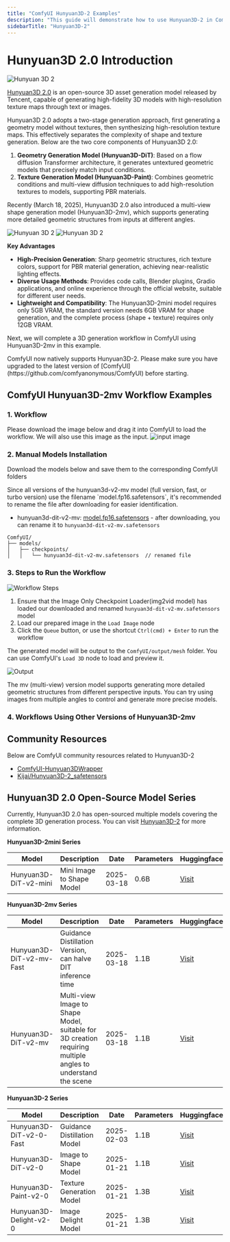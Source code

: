 ```yaml
---
title: "ComfyUI Hunyuan3D-2 Examples"
description: "This guide will demonstrate how to use Hunyuan3D-2 in ComfyUI to generate 3D assets."
sidebarTitle: "Hunyuan3D-2"
---
```


# Hunyuan3D 2.0 Introduction

![Hunyuan 3D 2](https://raw.githubusercontent.com/Tencent/Hunyuan3D-2/main/assets/images/teaser.jpg)

[Hunyuan3D 2.0](https://github.com/Tencent/Hunyuan3D-2) is an open-source 3D asset generation model released by Tencent, capable of generating high-fidelity 3D models with high-resolution texture maps through text or images.

Hunyuan3D 2.0 adopts a two-stage generation approach, first generating a geometry model without textures, then synthesizing high-resolution texture maps. This effectively separates the complexity of shape and texture generation. Below are the two core components of Hunyuan3D 2.0:

1. **Geometry Generation Model (Hunyuan3D-DiT)**: Based on a flow diffusion Transformer architecture, it generates untextured geometric models that precisely match input conditions.
2. **Texture Generation Model (Hunyuan3D-Paint)**: Combines geometric conditions and multi-view diffusion techniques to add high-resolution textures to models, supporting PBR materials.

Recently (March 18, 2025), Hunyuan3D 2.0 also introduced a multi-view shape generation model (Hunyuan3D-2mv), which supports generating more detailed geometric structures from inputs at different angles.

![Hunyuan 3D 2](https://raw.githubusercontent.com/Tencent/Hunyuan3D-2/main/assets/images/e2e-1.gif)
![Hunyuan 3D 2](https://raw.githubusercontent.com/Tencent/Hunyuan3D-2/main/assets/images/e2e-2.gif)

**Key Advantages**

- **High-Precision Generation**: Sharp geometric structures, rich texture colors, support for PBR material generation, achieving near-realistic lighting effects.
- **Diverse Usage Methods**: Provides code calls, Blender plugins, Gradio applications, and online experience through the official website, suitable for different user needs.
- **Lightweight and Compatibility**: The Hunyuan3D-2mini model requires only 5GB VRAM, the standard version needs 6GB VRAM for shape generation, and the complete process (shape + texture) requires only 12GB VRAM.

Next, we will complete a 3D generation workflow in ComfyUI using Hunyuan3D-2mv in this example.

<Note>
ComfyUI now natively supports Hunyuan3D-2. Please make sure you have upgraded to the latest version of [ComfyUI](https://github.com/comfyanonymous/ComfyUI) before starting.
</Note>

## ComfyUI Hunyuan3D-2mv Workflow Examples

### 1. Workflow
Please download the image below and drag it into ComfyUI to load the workflow. We will also use this image as the input.
![input image](https://raw.githubusercontent.com/Comfy-Org/example_workflows/main/3d/hunyuan3d-2mv/ramen.png)

### 2. Manual Models Installation
Download the models below and save them to the corresponding ComfyUI folders

<Tip>
Since all versions of the hunyuan3d-v2-mv model (full version, fast, or turbo version) use the filename `model.fp16.safetensors`, it's recommended to rename the file after downloading for easier identification.
</Tip>

- hunyuan3d-dit-v2-mv: [model.fp16.safetensors](https://huggingface.co/tencent/Hunyuan3D-2mv/resolve/main/hunyuan3d-dit-v2-mv/model.fp16.safetensors?download=true) - after downloading, you can rename it to `hunyuan3d-dit-v2-mv.safetensors`

```
ComfyUI/
├── models/
│   ├── checkpoints/
│   │   └── hunyuan3d-dit-v2-mv.safetensors  // renamed file
```

### 3. Steps to Run the Workflow

![Workflow Steps](/images/tutorial/3d/hunyuan3d-2mv/flow_diagram_hunyuan_3d_v2_mv.png)

1. Ensure that the Image Only Checkpoint Loader(img2vid model) has loaded our downloaded and renamed `hunyuan3d-dit-v2-mv.safetensors` model
2. Load our prepared image in the `Load Image` node
3. Click the `Queue` button, or use the shortcut `Ctrl(cmd) + Enter` to run the workflow

The generated model will be output to the `ComfyUI/output/mesh` folder. You can use ComfyUI's `Load 3D` node to load and preview it.

![Output](/images/tutorial/3d/hunyuan3d-2mv/ramen.gif)

<Tip>
The mv (multi-view) version model supports generating more detailed geometric structures from different perspective inputs. You can try using images from multiple angles to control and generate more precise models.
</Tip>

### 4. Workflows Using Other Versions of Hunyuan3D-2mv

## Community Resources

Below are ComfyUI community resources related to Hunyuan3D-2
- [ComfyUI-Hunyuan3DWrapper](https://github.com/kijai/ComfyUI-Hunyuan3DWrapper)
- [Kijai/Hunyuan3D-2_safetensors](https://huggingface.co/Kijai/Hunyuan3D-2_safetensors/tree/main)

## Hunyuan3D 2.0 Open-Source Model Series

Currently, Hunyuan3D 2.0 has open-sourced multiple models covering the complete 3D generation process. You can visit [Hunyuan3D-2](https://github.com/Tencent/Hunyuan3D-2) for more information.

**Hunyuan3D-2mini Series**

| Model                 | Description               | Date       | Parameters | Huggingface                                                                                |
|-----------------------|---------------------------|------------|------------|--------------------------------------------------------------------------------------------|
| Hunyuan3D-DiT-v2-mini | Mini Image to Shape Model | 2025-03-18 | 0.6B       | [Visit](https://huggingface.co/tencent/Hunyuan3D-2mini/tree/main/hunyuan3d-dit-v2-mini)    |

**Hunyuan3D-2mv Series**

| Model                    | Description                                                                                                 | Date       | Parameters | Huggingface                                                                              |
|--------------------------|-------------------------------------------------------------------------------------------------------------|------------|------------|------------------------------------------------------------------------------------------|
| Hunyuan3D-DiT-v2-mv-Fast | Guidance Distillation Version, can halve DIT inference time                                                 | 2025-03-18 | 1.1B       | [Visit](https://huggingface.co/tencent/Hunyuan3D-2mv/tree/main/hunyuan3d-dit-v2-mv-fast) |
| Hunyuan3D-DiT-v2-mv      | Multi-view Image to Shape Model, suitable for 3D creation requiring multiple angles to understand the scene | 2025-03-18 | 1.1B       | [Visit](https://huggingface.co/tencent/Hunyuan3D-2mv/tree/main/hunyuan3d-dit-v2-mv)      |

**Hunyuan3D-2 Series**

| Model                   | Description                 | Date       | Parameters | Huggingface                                                                           |
|-------------------------|-----------------------------|------------|------------|---------------------------------------------------------------------------------------|
| Hunyuan3D-DiT-v2-0-Fast | Guidance Distillation Model | 2025-02-03 | 1.1B       | [Visit](https://huggingface.co/tencent/Hunyuan3D-2/tree/main/hunyuan3d-dit-v2-0-fast) |
| Hunyuan3D-DiT-v2-0      | Image to Shape Model        | 2025-01-21 | 1.1B       | [Visit](https://huggingface.co/tencent/Hunyuan3D-2/tree/main/hunyuan3d-dit-v2-0)      |
| Hunyuan3D-Paint-v2-0    | Texture Generation Model    | 2025-01-21 | 1.3B       | [Visit](https://huggingface.co/tencent/Hunyuan3D-2/tree/main/hunyuan3d-paint-v2-0)    |
| Hunyuan3D-Delight-v2-0  | Image Delight Model         | 2025-01-21 | 1.3B       | [Visit](https://huggingface.co/tencent/Hunyuan3D-2/tree/main/hunyuan3d-delight-v2-0)  |
